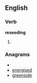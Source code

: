 ==English==

===Verb===
'''reseeding'''

# {{present participle of|[[reseed]]}}

===Anagrams===
* {{alphagram|deeeginrs}}
* [[energised#English|energised]]
* [[greenside#English|greenside]]